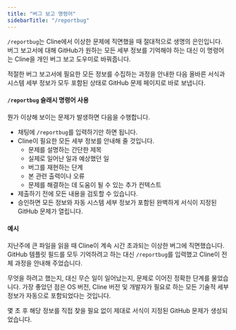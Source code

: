 ```yaml
---
title: "버그 보고 명령어"
sidebarTitle: "/reportbug"
---
```


`/reportbug`는 Cline에서 이상한 문제에 직면했을 때 절대적으로 생명의 은인입니다. 버그 보고서에 대해 GitHub가 원하는 모든 세부 정보를 기억해야 하는 대신 이 명령어는 Cline을 개인 버그 보고 도우미로 바꿔줍니다.

적절한 버그 보고서에 필요한 모든 정보를 수집하는 과정을 안내한 다음 올바른 서식과 시스템 세부 정보가 모두 포함된 상태로 GitHub 문제 페이지로 바로 보냅니다.

#### `/reportbug` 슬래시 명령어 사용

뭔가 이상해 보이는 문제가 발생하면 다음을 수행합니다.

-   채팅에 `/reportbug`를 입력하기만 하면 됩니다.
-   Cline이 필요한 모든 세부 정보를 안내해 줄 것입니다.
    -   문제를 설명하는 간단한 제목
    -   실제로 일어난 일과 예상했던 일
    -   버그를 재현하는 단계
    -   본 관련 출력이나 오류
    -   문제를 해결하는 데 도움이 될 수 있는 추가 컨텍스트
-   제출하기 전에 모든 내용을 검토할 수 있습니다.
-   승인하면 모든 정보와 자동 시스템 세부 정보가 포함된 완벽하게 서식이 지정된 GitHub 문제가 열립니다.

#### 예시

지난주에 큰 파일을 읽을 때 Cline이 계속 시간 초과되는 이상한 버그에 직면했습니다. GitHub 템플릿 필드를 모두 기억하려고 하는 대신 `/reportbug`를 입력했고 Cline이 전체 과정을 안내해 주었습니다.

무엇을 하려고 했는지, 대신 무슨 일이 일어났는지, 문제로 이어진 정확한 단계를 물었습니다. 가장 좋았던 점은 OS 버전, Cline 버전 및 개발자가 필요로 하는 모든 기술적 세부 정보가 자동으로 포함되었다는 것입니다.

몇 초 후 해당 정보를 직접 찾을 필요 없이 제대로 서식이 지정된 GitHub 문제가 생성되었습니다.
